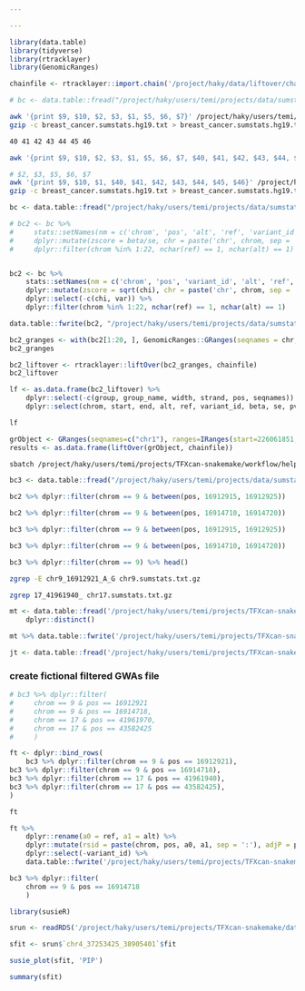 ```yaml
---

---
```



```r
library(data.table)
library(tidyverse)
library(rtracklayer)
library(GenomicRanges)
```

```r
chainfile <- rtracklayer::import.chain('/project/haky/data/liftover/chainfiles/ucsc/hg19ToHg38.over.chain')
```

```r
# bc <- data.table::fread("/project/haky/users/temi/projects/data/sumstats/icogs_onco_gwas_meta_overall_breast_cancer_summary_level_statistics.txt")
```

```bash
awk '{print $9, $10, $2, $3, $1, $5, $6, $7}' /project/haky/users/temi/projects/data/sumstats/icogs_onco_gwas_meta_overall_breast_cancer_summary_level_statistics.txt > breast_cancer.sumstats.hg19.txt;
gzip -c breast_cancer.sumstats.hg19.txt > breast_cancer.sumstats.hg19.txt.gz
```

```bash
40 41 42 43 44 45 46
```

```bash
awk '{print $9, $10, $2, $3, $1, $5, $6, $7, $40, $41, $42, $43, $44, $45, $46}' /project/haky/users/temi/projects/data/sumstats/icogs_onco_gwas_meta_overall_breast_cancer_summary_level_statistics.txt | head
```

```bash

# $2, $3, $5, $6, $7
awk '{print $9, $10, $1, $40, $41, $42, $43, $44, $45, $46}' /project/haky/users/temi/projects/data/sumstats/icogs_onco_gwas_meta_overall_breast_cancer_summary_level_statistics.txt > breast_cancer.sumstats.hg19.txt;
gzip -c breast_cancer.sumstats.hg19.txt > breast_cancer.sumstats.hg19.txt.gz
```


```r
bc <- data.table::fread("/project/haky/users/temi/projects/data/sumstats/breast_cancer.sumstats.hg19.txt.gz")
```


```r
# bc2 <- bc %>%
#     stats::setNames(nm = c('chrom', 'pos', 'alt', 'ref', 'variant_id', 'beta', 'se', 'pval')) %>%
#     dplyr::mutate(zscore = beta/se, chr = paste('chr', chrom, sep = '')) %>%
#     dplyr::filter(chrom %in% 1:22, nchar(ref) == 1, nchar(alt) == 1)


bc2 <- bc %>%
    stats::setNames(nm = c('chrom', 'pos', 'variant_id', 'alt', 'ref', 'beta', 'var', 'se', 'chi', 'pval')) %>%
    dplyr::mutate(zscore = sqrt(chi), chr = paste('chr', chrom, sep = '')) %>%
    dplyr::select(-c(chi, var)) %>%
    dplyr::filter(chrom %in% 1:22, nchar(ref) == 1, nchar(alt) == 1)
```

```r
data.table::fwrite(bc2, "/project/haky/users/temi/projects/data/sumstats/breast_cancer.sumstats.hg19.renamed.txt.gz", sep = '\t', compress = 'gzip', row.names = F, col.names = T)
```

```r
bc2_granges <- with(bc2[1:20, ], GenomicRanges::GRanges(seqnames = chr, IRanges(pos, pos + 1), strand = '*', chrom, pos, alt, ref, variant_id, beta, se, pval, zscore))
bc2_granges
```


```r
bc2_liftover <- rtracklayer::liftOver(bc2_granges, chainfile)
bc2_liftover
```


```r
lf <- as.data.frame(bc2_liftover) %>%
    dplyr::select(-c(group, group_name, width, strand, pos, seqnames)) %>%
    dplyr::select(chrom, start, end, alt, ref, variant_id, beta, se, pval, zscore)

lf
```


```r
grObject <- GRanges(seqnames=c("chr1"), ranges=IRanges(start=226061851, end=226071523))
results <- as.data.frame(liftOver(grObject, chainfile))
```


```bash
sbatch /project/haky/users/temi/projects/TFXcan-snakemake/workflow/helpers/liftover.sbatch /project/haky/users/temi/projects/data/sumstats/breast_cancer.sumstats.hg19.renamed.txt.gz /project/haky/data/liftover/chainfiles/ucsc/hg19ToHg38.over.chain /project/haky/users/temi/projects/data/sumstats/breast_cancer.sumstats.hg38.renamed.txt.gz
```


```r
bc3 <- data.table::fread("/project/haky/users/temi/projects/data/sumstats/breast_cancer.sumstats.hg38.renamed.txt.gz") 
```


```r
bc2 %>% dplyr::filter(chrom == 9 & between(pos, 16912915, 16912925))
```

```r
bc2 %>% dplyr::filter(chrom == 9 & between(pos, 16914710, 16914720))
```



```r
bc3 %>% dplyr::filter(chrom == 9 & between(pos, 16912915, 16912925))
```

```r
bc3 %>% dplyr::filter(chrom == 9 & between(pos, 16914710, 16914720))
```


```r
bc3 %>% dplyr::filter(chrom == 9) %>% head()
```


```bash
zgrep -E chr9_16912921_A_G chr9.sumstats.txt.gz 
```


```bash
zgrep 17_41961940_ chr17.sumstats.txt.gz 
```


```r
mt <- data.table::fread('/project/haky/users/temi/projects/TFXcan-snakemake/metadata/models.enpact.185.txt') %>%
    dplyr::distinct()
```


```r
mt %>% data.table::fwrite('/project/haky/users/temi/projects/TFXcan-snakemake/metadata/models.enpact.185.txt', row.names = F, col.names = T, sep = '\t', quote = F)
```


```r
jt <- data.table::fread('/project/haky/users/temi/projects/TFXcan-snakemake/data/BC_GWAS/enpact_predictions/breast_cancer/NA20832.breast_cancer.aggByCollect.2024-06-06.csv.gz')
```


### create fictional filtered GWAs file
```r
# bc3 %>% dplyr::filter(
#     chrom == 9 & pos == 16912921
#     chrom == 9 & pos == 16914718,
#     chrom == 17 & pos == 41961970,
#     chrom == 17 & pos == 43582425
#     )

ft <- dplyr::bind_rows(
    bc3 %>% dplyr::filter(chrom == 9 & pos == 16912921),
bc3 %>% dplyr::filter(chrom == 9 & pos == 16914718),
bc3 %>% dplyr::filter(chrom == 17 & pos == 41961940),
bc3 %>% dplyr::filter(chrom == 17 & pos == 43582425),
)

ft
```

```r
ft %>%
    dplyr::rename(a0 = ref, a1 = alt) %>%
    dplyr::mutate(rsid = paste(chrom, pos, a0, a1, sep = ':'), adjP = pval, gwas_significant = ifelse(pval < 5e-8, 'YES', "NO"), varID = paste(chrom, pos, a0, a1, sep = '_')) %>%
    dplyr::select(-variant_id) %>%
    data.table::fwrite('/project/haky/users/temi/projects/TFXcan-snakemake/data/BC_GWAS/collection/breast_cancer/breast_cancer.filteredGWAS.txt.gz', sep = '\t', quote = F, row.names = F, col.names = T, compress = 'gzip')
```


```r
bc3 %>% dplyr::filter(
    chrom == 9 & pos == 16914718
    )
```



```r
library(susieR)
```


```r
srun <- readRDS('/project/haky/users/temi/projects/TFXcan-snakemake/data/BC_GWAS/finemapping/breast_cancer/breast_cancer.chr4.susie.RDS')

sfit <- srun$`chr4_37253425_38905401`$fit
```


```r
susie_plot(sfit, 'PIP')
```


```r
summary(sfit)
```